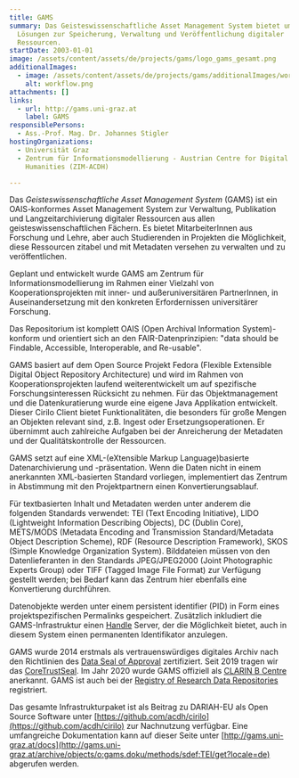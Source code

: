 ```yaml
---
title: GAMS
summary: Das Geisteswissenschaftliche Asset Management System bietet umfassende
  Lösungen zur Speicherung, Verwaltung und Veröffentlichung digitaler
  Ressourcen.
startDate: 2003-01-01
image: /assets/content/assets/de/projects/gams/logo_gams_gesamt.png
additionalImages:
  - image: /assets/content/assets/de/projects/gams/additionalImages/workflow.png
    alt: workflow.png
attachments: []
links:
  - url: http://gams.uni-graz.at
    label: GAMS
responsiblePersons:
  - Ass.-Prof. Mag. Dr. Johannes Stigler
hostingOrganizations:
  - Universität Graz
  - Zentrum für Informationsmodellierung - Austrian Centre for Digital
    Humanities (ZIM-ACDH)

---
```

Das _Geisteswissenschaftliche Asset Management System_ (GAMS) ist ein OAIS-konformes Asset Management System zur Verwaltung, Publikation und Langzeitarchivierung digitaler Ressourcen aus allen geisteswissenschaftlichen Fächern. Es bietet MitarbeiterInnen aus Forschung und Lehre, aber auch Studierenden in Projekten die Möglichkeit, diese Ressourcen zitabel und mit Metadaten versehen zu verwalten und zu veröffentlichen.

Geplant und entwickelt wurde GAMS am Zentrum für Informationsmodellierung im Rahmen einer Vielzahl von Kooperationsprojekten mit inner- und außeruniversitären PartnerInnen, in Auseinandersetzung mit den konkreten Erfordernissen universitärer Forschung.

Das Repositorium ist komplett OAIS (Open Archival Information System)-konform und orientiert sich an den FAIR-Datenprinzipien: "data should be Findable, Accessible, Interoperable, and Re-usable".

GAMS basiert auf dem Open Source Projekt Fedora (Flexible Extensible Digital Object Repository Architecture) und wird im Rahmen von Kooperationsprojekten laufend weiterentwickelt um auf spezifische Forschungsinteressen Rücksicht zu nehmen. Für das Objektmanagement und die Datenkuratierung wurde eine eigene Java Applikation entwickelt. Dieser Cirilo Client bietet Funktionalitäten, die besonders für große Mengen an Objekten relevant sind, z.B. Ingest oder Ersetzungsoperationen. Er übernimmt auch zahlreiche Aufgaben bei der Anreicherung der Metadaten und der Qualitätskontrolle der Ressourcen.

GAMS setzt auf eine XML-(eXtensible Markup Language)basierte Datenarchivierung und -präsentation. Wenn die Daten nicht in einem anerkannten XML-basierten Standard vorliegen, implementiert das Zentrum in Abstimmung mit den Projektpartnern einen Konvertierungsablauf.

Für textbasierten Inhalt und Metadaten werden unter anderem die folgenden Standards verwendet: TEI (Text Encoding Initiative), LIDO (Lightweight Information Describing Objects), DC (Dublin Core), METS/MODS (Metadata Encoding and Transmission Standard/Metadata Object Description Scheme), RDF (Resource Description Framework), SKOS (Simple Knowledge Organization System). Bilddateien müssen von den Datenlieferanten in den Standards JPEG/JPEG2000 (Joint Photographic Experts Group) oder TIFF (Tagged Image File Format) zur Verfügung gestellt werden; bei Bedarf kann das Zentrum hier ebenfalls eine Konvertierung durchführen.

Datenobjekte werden unter einem persistent identifier (PID) in Form eines projektspezifischen Permalinks gespeichert. Zusätzlich inkludiert die GAMS-Infrastruktur einen [Handle](http://handle.net/) Server, der die Möglichkeit bietet, auch in diesem System einen permanenten Identifikator anzulegen.

GAMS wurde 2014 erstmals als vertrauenswürdiges digitales Archiv nach den Richtlinien des [Data Seal of Approval](https://assessment.datasealofapproval.org/assessment_143/seal/html/) zertifiziert. Seit 2019 tragen wir das [CoreTrustSeal](https://www.coretrustseal.org/why-certification/certified-repositories/). Im Jahr 2020 wurde GAMS offiziell als [CLARIN B Centre](http://hdl.handle.net/11372/DOC-160) anerkannt. GAMS ist auch bei der [Registry of Research Data Repositories](https://www.re3data.org/repository/r3d100011339) registriert.

Das gesamte Infrastrukturpaket ist als Beitrag zu DARIAH-EU als Open Source Software unter [https://github.com/acdh/cirilo](https://github.com/acdh/cirilo) zur Nachnutzung verfügbar. Eine umfangreiche Dokumentation kann auf dieser Seite unter [http://gams.uni-graz.at/docs](http://gams.uni-graz.at/archive/objects/o:gams.doku/methods/sdef:TEI/get?locale=de) abgerufen werden.
